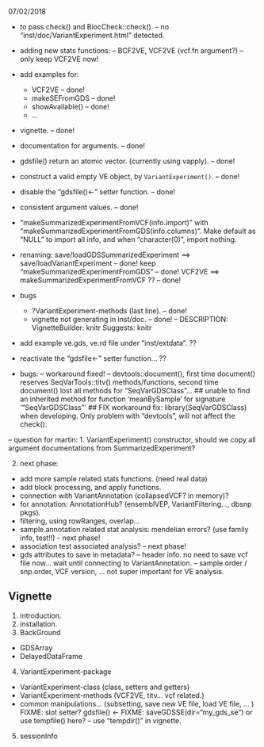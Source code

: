 07/02/2018

- to pass check() and BiocCheck::check(). 
  -- no "inst/doc/VariantExperiment.html" detected. 

- adding new stats functions: 
  -- BCF2VE, VCF2VE (vcf.fn argument?)  -- only keep VCF2VE now!
- add examples for: 
  - VCF2VE  -- done!
  - makeSEFromGDS -- done!
  - showAvailable() -- done!
  - ... 
  
- vignette.  -- done! 
- documentation for arguments.  -- done! 
- gdsfile() return an atomic vector. (currently using vapply).  -- done!
- construct a valid empty VE object, by `VariantExperiment()`.  -- done! 
- disable the "gdsfile()<-" setter function. -- done!
- consistent argument values. -- done!
- "makeSummarizedExperimentFromVCF(info.import)" with "makeSummarizedExperimentFromGDS(info.columns)". Make default as "NULL" to import all info, and when "character(0)", import nothing. 

- renaming: 
  save/loadGDSSummarizedExperiment ==> save/loadVariantExperiment  -- done! 
  keep "makeSummarizedExperimentFromGDS"  -- done!
  VCF2VE ==> makeSummarizedExperimentFromVCF ??  -- done!  

- bugs
  - ?VariantExperiment-methods (last line). -- done!
  - vignette not generating in inst/doc.    -- done! 
	-- DESCRIPTION: VignetteBuilder: knitr  Suggests: knitr

- add example ve.gds, ve.rd file under "inst/extdata".   ?? 
- reactivate the "gdsfile<-" setter function... ?? 


- bugs:   -- workaround fixed!
  -- devtools::document(), first time document() reserves SeqVarTools::titv() methods/functions, second time document() lost all methods for "SeqVarGDSClass"...
  ## unable to find an inherited method for function ‘meanBySample’ for signature ‘"SeqVarGDSClass"’
  ## FIX workaround fix: library(SeqVarGDSClass) when developing. Only problem with "devtools", will not affect the check().  


-- question for martin: 
1. VariantExperiment() constructor, should we copy all argument documentations from SummarizedExperiment? 

2. next phase:
- add more sample related stats functions. (need real data)
- add block processing, and apply functions. 
- connection with VariantAnnotation (collapsedVCF? in memory)?
- for annotation: AnnotationHub? (ensemblVEP, VariantFiltering..., dbsnp pkgs). 
- filtering, using rowRanges, overlap...
- sample.annotation related stat analysis: mendelian errors? (use family info, test!!) - next phase!
- association test associated analysis?  -- next phase!
- gds attributes to save in metadata? 
  -- header info. no need to save vcf file now... wait until connecting to VariantAnnotation. 
  -- sample.order / snp.order, VCF version, ... not super important for VE analysis. 



## Vignette
1. introduction. 
2. installation. 
3. BackGround
- GDSArray
- DelayedDataFrame
4. VariantExperiment-package
- VariantExperiment-class (class, setters and getters)
- VariantExperiment-methods (VCF2VE, titv... vcf related.)
- common manipulations... (subsetting, save new VE file, load VE file, ... )
FIXME: slot setter? gdsfile() <-
FIXME: saveGDSSE(dir="my_gds_se") or use tempfile() here?   -- use "tempdir()" in vignette. 

5. sessionInfo
